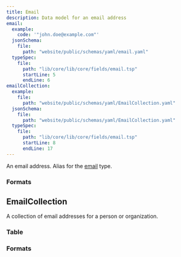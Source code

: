 ```yaml
---
title: Email
description: Data model for an email address
email:
  example:
    code: '"john.doe@example.com"'
  jsonSchema:
    file:
      path: "website/public/schemas/yaml/email.yaml"
  typeSpec:
    file:
      path: "lib/core/lib/core/fields/email.tsp"
      startLine: 5
      endLine: 6
emailCollection:
  example:
    file:
      path: "website/public/schemas/yaml/EmailCollection.yaml"
  jsonSchema:
    file:
      path: "website/public/schemas/yaml/EmailCollection.yaml"
  typeSpec:
    file:
      path: "lib/core/lib/core/fields/email.tsp"
      startLine: 8
      endLine: 17
---
```



An email address. Alias for the [email](/protocol/types/string#email) type.

### Formats

<SchemaFormatTabs
  example={frontmatter.email.example}
  jsonSchema={frontmatter.email.jsonSchema}
  typeSpec={frontmatter.email.typeSpec}
/>

## EmailCollection

A collection of email addresses for a person or organization.

### Table

<SchemaTable spec={frontmatter.emailCollection} />

### Formats

<SchemaFormatTabs
  example={frontmatter.emailCollection.example}
  jsonSchema={frontmatter.emailCollection.jsonSchema}
  typeSpec={frontmatter.emailCollection.typeSpec}
/>
